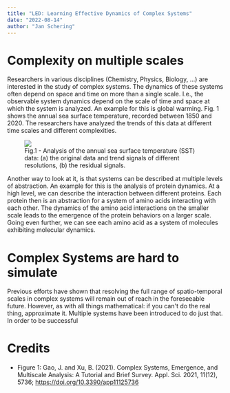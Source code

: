 ```yaml
---
title: "LED: Learning Effective Dynamics of Complex Systems"
date: "2022-08-14"
author: "Jan Schering"
---
```


<h1>Complexity on multiple scales</h1>

Researchers in various disciplines (Chemistry, Physics, Biology, ...) are interested in the study of complex systems. The dynamics
of these systems often depend on space and time on more than a single scale. I.e., the observable system dynamics depend on the
scale of time and space at which the system is analyzed. An example for this is global warming. Fig. 1 shows the annual sea surface temperature, recorded
between 1850 and 2020. The researchers have analyzed the trends of this data at different time scales and different complexities.

<figure>
  <img src="/global_warming_multiscale.jpg" style={{ width: "600px" }} />
  <figcaption>
    Fig.1 - Analysis of the annual sea surface temperature (SST) data: (a) the
    original data and trend signals of different resolutions, (b) the residual
    signals.
  </figcaption>
</figure>

Another way to look at it, is that systems can be described at multiple levels of abstraction. An example for this is the analysis
of protein dynamics. At a high level, we can describe the interaction between different proteins. Each protein then is an abstraction for a system
of amino acids interacting with each other. The dynamics of the amino acid interactions on the smaller scale leads to the emergence of the protein behaviors
on a larger scale. Going even further, we can see each amino acid as a system of molecules exhibiting molecular dynamics.

<h1>Complex Systems are hard to simulate</h1>

Previous efforts have shown that resolving the full range of spatio-temporal scales in complex
systems will remain out of reach in the foreseeable future. However, as with all things mathematical: if you can't do the real thing, approximate it.
Multiple systems have been introduced to do just that. In order to be successful

<h1>Credits</h1>

- Figure 1: Gao, J. and Xu, B. (2021). Complex Systems, Emergence, and
  Multiscale Analysis: A Tutorial and Brief Survey. Appl. Sci. 2021, 11(12),
  5736; https://doi.org/10.3390/app11125736
